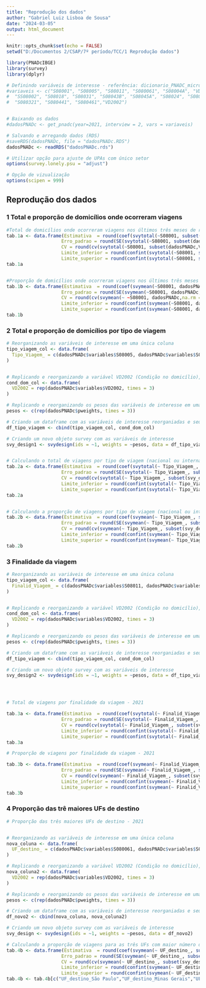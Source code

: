 ```yaml
---
title: "Reprodução dos dados"
author: "Gabriel Luiz Lisboa de Sousa"
date: "2024-03-05"
output: html_document
---
```


```r
knitr::opts_chunk$set(echo = FALSE)
setwd("D:/Documentos 2/CSAP/7º período/TCC/1 Reprodução dados")
```


```r
library(PNADcIBGE)
library(survey)
library(dplyr)

# Definindo variáveis de interesse - referência: dicionario_PNADC_microdados_2021_visita2_20221031
#variaveis <- c("S08001", "S08005", "S08011", "S080061", "S08004A", "VDI5007", "VDI5009", "S08001",
#  "SS08002", "S08018", "S08031", "S08043B", "S08045A", "S08024", "S08037", "S080191", 
#  "S080321", "S080441", "S080461","VD2002")


# Baixando os dados
#dadosPNADc <- get_pnadc(year=2021, interview = 2, vars = variaveis)

# Salvando e arregando dados (RDS)
#saveRDS(dadosPNADc, file = "dadosPNADc.RDS")
dadosPNADc <- readRDS("dadosPNADc.rds")

# Utilizar opção para ajuste de UPAs com único setor
options(survey.lonely.psu = "adjust")

# Opção de vizualização
options(scipen = 999)

```


## Reprodução dos dados

### 1 Total e proporção de domicílios onde ocorreram viagens

```r
#Total de domicílios onde ocorreram viagens nos últimos três meses de referência - Minas Gerais - 2021
tab.1a <- data.frame(Estimativa  = round(coef(svytotal(~S08001, subset(dadosPNADc,VD2002=="Pessoa responsável"), na.rm = TRUE)),0),
                    Erro_padrao = round(SE(svytotal(~S08001, subset(dadosPNADc,VD2002=="Pessoa responsável"),na.rm = TRUE)),0),
                    CV = round(cv(svytotal(~S08001, subset(dadosPNADc,VD2002=="Pessoa responsável"),na.rm = TRUE))*100,1),
                    Limite_inferior = round(confint(svytotal(~S08001, subset(dadosPNADc,VD2002=="Pessoa responsável"),na.rm = TRUE))[,1],0),
                    Limite_superior = round(confint(svytotal(~S08001, subset(dadosPNADc,VD2002=="Pessoa responsável"),na.rm = TRUE))[,2],0))
tab.1a


#Proporção de domicílios onde ocorreram viagens nos últimos três meses de referência - Minas Gerais - 2021
tab.1b <- data.frame(Estimativa  = round(coef(svymean(~S08001, dadosPNADc, na.rm = TRUE))*100,1),
                    Erro_padrao = round(SE(svymean(~S08001, dadosPNADc,na.rm = TRUE))*100,1),
                    CV = round(cv(svymean(~ ~S08001, dadosPNADc,na.rm = TRUE))*100,1),
                    Limite_inferior = round(confint(svymean(~S08001, dadosPNADc,na.rm = TRUE))[,1]*100,1),
                    Limite_superior = round(confint(svymean(~S08001, dadosPNADc,na.rm = TRUE))[,2]*100,1))
tab.1b

```

### 2 Total e proporção de domicílios por tipo de viagem


```r

# Reorganizando as variáveis de interesse em uma única coluna
tipo_viagem_col <- data.frame(
  Tipo_Viagem_ = c(dadosPNADc$variables$S08005, dadosPNADc$variables$S08018, dadosPNADc$variables$S08031)
)


# Replicando e reorganizando a variável VD2002 (Condição no domicílio), associada as variáveis de interesse, em uma única coluna
cond_dom_col <- data.frame(
  VD2002 = rep(dadosPNADc$variables$VD2002, times = 3)
)

# Replicando e reorganizando os pesos das variáveis de interesse em uma única coluna
pesos <- c(rep(dadosPNADc$pweights, times = 3))

# Criando um dataframe com as variáveis de interesse reorganiadas e seus valores correspondentes para VD2002
df_tipo_viagem <- cbind(tipo_viagem_col, cond_dom_col)

# Criando um novo objeto survey com as variáveis de interesse
svy_design1 <- svydesign(ids = ~1, weights = ~pesos, data = df_tipo_viagem)


# Calculando o total de viagens por tipo de viagem (nacional ou internacional) - 2021
tab.2a <- data.frame(Estimativa  = round(coef(svytotal(~ Tipo_Viagem_, subset(svy_design1,VD2002=="Pessoa responsável"), na.rm = TRUE)),0),
                    Erro_padrao = round(SE(svytotal(~ Tipo_Viagem_, subset(svy_design1,VD2002=="Pessoa responsável"), na.rm = TRUE)),0),
                    CV = round(cv(svytotal(~ Tipo_Viagem_, subset(svy_design1,VD2002=="Pessoa responsável"), na.rm = TRUE))*100,1),
                    Limite_inferior = round(confint(svytotal(~ Tipo_Viagem_, subset(svy_design1,VD2002=="Pessoa responsável"), na.rm = TRUE))[1],0),
                    Limite_superior = round(confint(svytotal(~ Tipo_Viagem_, subset(svy_design1,VD2002=="Pessoa responsável"), na.rm = TRUE))[2],0))
tab.2a


# Calculando a proporção de viagens por tipo de viagem (nacional ou internacional) - 2021
tab.2b <- data.frame(Estimativa  = round(coef(svymean(~ Tipo_Viagem_, subset(svy_design1,VD2002=="Pessoa responsável"), na.rm = TRUE))*100,1),
                    Erro_padrao = round(SE(svymean(~ Tipo_Viagem_, subset(svy_design1,VD2002=="Pessoa responsável"), na.rm = TRUE))*100,2),
                    CV = round(cv(svymean(~ Tipo_Viagem_, subset(svy_design1,VD2002=="Pessoa responsável"), na.rm = TRUE))*100,2),
                    Limite_inferior = round(confint(svymean(~ Tipo_Viagem_, subset(svy_design1,VD2002=="Pessoa responsável"), na.rm = TRUE))[1]*100,2),
                    Limite_superior = round(confint(svymean(~ Tipo_Viagem_, subset(svy_design1,VD2002=="Pessoa responsável"), na.rm = TRUE))[2]*100,2))
tab.2b 


```


### 3 Finalidade da viagem

```r

# Reorganizando as variáveis de interesse em uma única coluna
tipo_viagem_col <- data.frame(
  Finalid_Viagem_ = c(dadosPNADc$variables$S08011, dadosPNADc$variables$S08024, dadosPNADc$variables$S08037)
)


# Replicando e reorganizando a variável VD2002 (Condição no domicílio), associada as variáveis de interesse, em uma única coluna
cond_dom_col <- data.frame(
  VD2002 = rep(dadosPNADc$variables$VD2002, times = 3)
)

# Replicando e reorganizando os pesos das variáveis de interesse em uma única coluna
pesos <- c(rep(dadosPNADc$pweights, times = 3))

# Criando um dataframe com as variáveis de interesse reorganiadas e seus valores correspondentes para VD2002
df_tipo_viagem <- cbind(tipo_viagem_col, cond_dom_col)

# Criando um novo objeto survey com as variáveis de interesse
svy_design2 <- svydesign(ids = ~1, weights = ~pesos, data = df_tipo_viagem)




# Total de viagens por finalidade da viagem - 2021

tab.3a <- data.frame(Estimativa  = round(coef(svytotal(~ Finalid_Viagem_, subset(svy_design2,VD2002=="Pessoa responsável"), na.rm = TRUE)),0),
                    Erro_padrao = round(SE(svytotal(~ Finalid_Viagem_, subset(svy_design2,VD2002=="Pessoa responsável"), na.rm = TRUE)),0),
                    CV = round(cv(svytotal(~ Finalid_Viagem_, subset(svy_design2,VD2002=="Pessoa responsável"), na.rm = TRUE))*100,1),
                    Limite_inferior = round(confint(svytotal(~ Finalid_Viagem_, subset(svy_design2,VD2002=="Pessoa responsável"), na.rm = TRUE))[1],0),
                    Limite_superior = round(confint(svytotal(~ Finalid_Viagem_, subset(svy_design2,VD2002=="Pessoa responsável"), na.rm = TRUE))[2],0))
tab.3a

# Proporção de viagens por finalidade da viagem - 2021

tab.3b <- data.frame(Estimativa  = round(coef(svymean(~ Finalid_Viagem_, subset(svy_design2,VD2002=="Pessoa responsável"), na.rm = TRUE))*100,2),
                    Erro_padrao = round(SE(svymean(~ Finalid_Viagem_, subset(svy_design2,VD2002=="Pessoa responsável"), na.rm = TRUE))*100,2),
                    CV = round(cv(svymean(~ Finalid_Viagem_, subset(svy_design2,VD2002=="Pessoa responsável"), na.rm = TRUE))*100,2),
                    Limite_inferior = round(confint(svymean(~ Finalid_Viagem_, subset(svy_design2,VD2002=="Pessoa responsável"), na.rm = TRUE))[1]*100,2),
                    Limite_superior = round(confint(svymean(~ Finalid_Viagem_, subset(svy_design2,VD2002=="Pessoa responsável"), na.rm = TRUE))[2]*100,2))
tab.3b

```

### 4 Proporção das trê maiores UFs de destino

```r
# Proporção das três maiores UFs de destino - 2021


# Reorganizando as variáveis de interesse em uma única coluna
nova_coluna <- data.frame(
  UF_destino_ = c(dadosPNADc$variables$S080061, dadosPNADc$variables$S080191, dadosPNADc$variables$S080321)
)

# Replicando e reorganizando a variável VD2002 (Condição no domicílio), associada as variáveis de interesse, em uma única coluna
nova_coluna2 <- data.frame(
  VD2002 = rep(dadosPNADc$variables$VD2002, times = 3)
)

# Replicando e reorganizando os pesos das variáveis de interesse em uma única coluna
pesos <- c(rep(dadosPNADc$pweights, times = 3))

# Criando um dataframe com as variáveis de interesse reorganiadas e seus valores correspondentes para VD2002
df_novo2 <- cbind(nova_coluna, nova_coluna2)

# Criando um novo objeto survey com as variáveis de interesse
svy_design <- svydesign(ids = ~1, weights = ~pesos, data = df_novo2)

# Calculando a proporção de viagens para as três UFs com maior número de viagens em realação ao total de UFs
tab.4b <- data.frame(Estimativa  = round(coef(svymean(~ UF_destino_, subset(svy_design,VD2002=="Pessoa responsável"), na.rm = TRUE))*100,1),
                    Erro_padrao = round(SE(svymean(~ UF_destino_, subset(svy_design,VD2002=="Pessoa responsável"), na.rm = TRUE))*100,2),
                    CV = round(cv(svymean(~ UF_destino_, subset(svy_design,VD2002=="Pessoa responsável"), na.rm = TRUE))*100,2),
                    Limite_inferior = round(confint(svymean(~ UF_destino_, subset(svy_design,VD2002=="Pessoa responsável"), na.rm = TRUE))[1]*100,2),
                    Limite_superior = round(confint(svymean(~ UF_destino_, subset(svy_design,VD2002=="Pessoa responsável"), na.rm = TRUE))[2]*100,2))
tab.4b <- tab.4b[c("UF_destino_São Paulo","UF_destino_Minas Gerais","UF_destino_Bahia"),]

```
